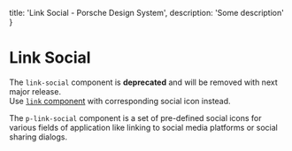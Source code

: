 
  title: 'Link Social - Porsche Design System',
  description: 'Some description'
}

# Link Social <ComponentStatus tagName="p-link-social"></ComponentStatus>

<Notification heading="Important note" heading-tag="h2" state="error">
  The <code>link-social</code> component is <strong>deprecated</strong> and will be removed with next major release.<br />
  Use <a href="components/link/examples#link-with-specific-icon"><code>link</code> component</a> with corresponding social icon instead.
</Notification>

The `p-link-social` component is a set of pre-defined social icons for various fields of application like linking to
social media platforms or social sharing dialogs.

<Configurator tagName="p-link-social" story={linkSocialStory} />

